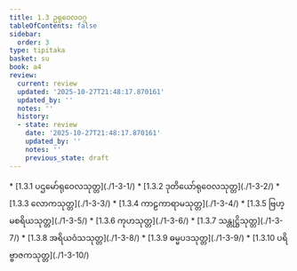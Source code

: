 ```yaml
---
title: 1.3 ဥရုဝေလဝဂ္ဂ
tableOfContents: false
sidebar:
  order: 3
type: tipitaka
basket: su
book: a4
review:
  current: review
  updated: '2025-10-27T21:48:17.870161'
  updated_by: ''
  notes: ''
  history:
  - state: review
    date: '2025-10-27T21:48:17.870161'
    updated_by: ''
    notes: ''
    previous_state: draft
---
```



<ReviewStatus review={frontmatter.review} showDetails={true} />

<HypothesisAnnotation frontmatter={frontmatter} />

<DynamicBreadcrumb />



<TableOfContents book="a4" section="1.3">
* [1.3.1 ပဌမော်ရုဝေလသုတ္တ](./1-3-1/)
* [1.3.2 ဒုတိယော်ရုဝေလသုတ္တ](./1-3-2/)
* [1.3.3 လောကသုတ္တ](./1-3-3/)
* [1.3.4 ကာဠကာရာမသုတ္တ](./1-3-4/)
* [1.3.5 ဗြဟ္မစရိယသုတ္တ](./1-3-5/)
* [1.3.6 ကုဟသုတ္တ](./1-3-6/)
* [1.3.7 သန္တုဋ္ဌိသုတ္တ](./1-3-7/)
* [1.3.8 အရိယဝံသသုတ္တ](./1-3-8/)
* [1.3.9 ဓမ္မပဒသုတ္တ](./1-3-9/)
* [1.3.10 ပရိဗ္ဗာဇကသုတ္တ](./1-3-10/)
</TableOfContents>